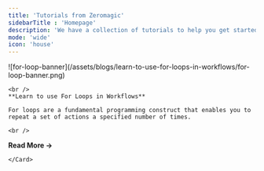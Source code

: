 ```yaml
---
title: 'Tutorials from Zeromagic' 
sidebarTitle : 'Homepage' 
description: 'We have a collection of tutorials to help you get started with Zeromagic and learn how to use the platform to its full potential.'
mode: 'wide'
icon: 'house' 
---
```


<CardGroup cols={2}>
  <Card href="/blog/learn-to-use-for-loops-in-workflows"> 
    ![for-loop-banner](/assets/blogs/learn-to-use-for-loops-in-workflows/for-loop-banner.png)
    
    <br />
    **Learn to use For Loops in Workflows**

    For loops are a fundamental programming construct that enables you to repeat a set of actions a specified number of times.

    <br />  
  **Read More ->**
    
    </Card>
</CardGroup>
